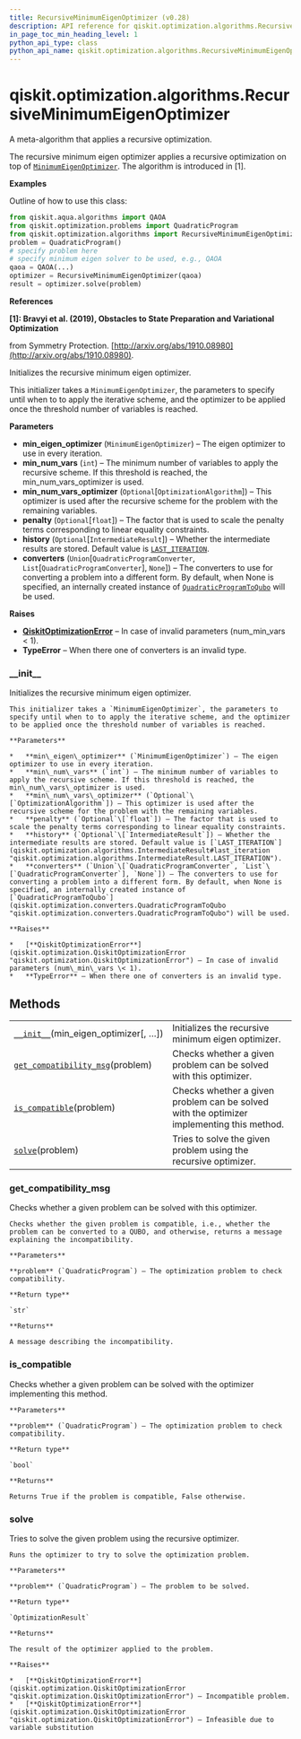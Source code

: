 ```yaml
---
title: RecursiveMinimumEigenOptimizer (v0.28)
description: API reference for qiskit.optimization.algorithms.RecursiveMinimumEigenOptimizer in qiskit v0.28
in_page_toc_min_heading_level: 1
python_api_type: class
python_api_name: qiskit.optimization.algorithms.RecursiveMinimumEigenOptimizer
---
```


<span id="qiskit-optimization-algorithms-recursiveminimumeigenoptimizer" />

# qiskit.optimization.algorithms.RecursiveMinimumEigenOptimizer

<Class id="qiskit.optimization.algorithms.RecursiveMinimumEigenOptimizer" isDedicatedPage={true} github="https://github.com/qiskit-community/qiskit-aqua/tree/stable/0.9/qiskit/optimization/algorithms/recursive_minimum_eigen_optimizer.py" signature="RecursiveMinimumEigenOptimizer(min_eigen_optimizer, min_num_vars=1, min_num_vars_optimizer=None, penalty=None, history=<IntermediateResult.LAST_ITERATION: 1>, converters=None)" modifiers="class">
  A meta-algorithm that applies a recursive optimization.

  The recursive minimum eigen optimizer applies a recursive optimization on top of [`MinimumEigenOptimizer`](qiskit.optimization.algorithms.MinimumEigenOptimizer "qiskit.optimization.algorithms.MinimumEigenOptimizer"). The algorithm is introduced in \[1].

  **Examples**

  Outline of how to use this class:

  ```python
  from qiskit.aqua.algorithms import QAOA
  from qiskit.optimization.problems import QuadraticProgram
  from qiskit.optimization.algorithms import RecursiveMinimumEigenOptimizer
  problem = QuadraticProgram()
  # specify problem here
  # specify minimum eigen solver to be used, e.g., QAOA
  qaoa = QAOA(...)
  optimizer = RecursiveMinimumEigenOptimizer(qaoa)
  result = optimizer.solve(problem)
  ```

  **References**

  **\[1]: Bravyi et al. (2019), Obstacles to State Preparation and Variational Optimization**

  from Symmetry Protection. [http://arxiv.org/abs/1910.08980](http://arxiv.org/abs/1910.08980).

  Initializes the recursive minimum eigen optimizer.

  This initializer takes a `MinimumEigenOptimizer`, the parameters to specify until when to to apply the iterative scheme, and the optimizer to be applied once the threshold number of variables is reached.

  **Parameters**

  *   **min\_eigen\_optimizer** (`MinimumEigenOptimizer`) – The eigen optimizer to use in every iteration.
  *   **min\_num\_vars** (`int`) – The minimum number of variables to apply the recursive scheme. If this threshold is reached, the min\_num\_vars\_optimizer is used.
  *   **min\_num\_vars\_optimizer** (`Optional`\[`OptimizationAlgorithm`]) – This optimizer is used after the recursive scheme for the problem with the remaining variables.
  *   **penalty** (`Optional`\[`float`]) – The factor that is used to scale the penalty terms corresponding to linear equality constraints.
  *   **history** (`Optional`\[`IntermediateResult`]) – Whether the intermediate results are stored. Default value is [`LAST_ITERATION`](qiskit.optimization.algorithms.IntermediateResult#last_iteration "qiskit.optimization.algorithms.IntermediateResult.LAST_ITERATION").
  *   **converters** (`Union`\[`QuadraticProgramConverter`, `List`\[`QuadraticProgramConverter`], `None`]) – The converters to use for converting a problem into a different form. By default, when None is specified, an internally created instance of [`QuadraticProgramToQubo`](qiskit.optimization.converters.QuadraticProgramToQubo "qiskit.optimization.converters.QuadraticProgramToQubo") will be used.

  **Raises**

  *   [**QiskitOptimizationError**](qiskit.optimization.QiskitOptimizationError "qiskit.optimization.QiskitOptimizationError") – In case of invalid parameters (num\_min\_vars \< 1).
  *   **TypeError** – When there one of converters is an invalid type.

  ### \_\_init\_\_

  <Function id="qiskit.optimization.algorithms.RecursiveMinimumEigenOptimizer.__init__" signature="__init__(min_eigen_optimizer, min_num_vars=1, min_num_vars_optimizer=None, penalty=None, history=<IntermediateResult.LAST_ITERATION: 1>, converters=None)">
    Initializes the recursive minimum eigen optimizer.

    This initializer takes a `MinimumEigenOptimizer`, the parameters to specify until when to to apply the iterative scheme, and the optimizer to be applied once the threshold number of variables is reached.

    **Parameters**

    *   **min\_eigen\_optimizer** (`MinimumEigenOptimizer`) – The eigen optimizer to use in every iteration.
    *   **min\_num\_vars** (`int`) – The minimum number of variables to apply the recursive scheme. If this threshold is reached, the min\_num\_vars\_optimizer is used.
    *   **min\_num\_vars\_optimizer** (`Optional`\[`OptimizationAlgorithm`]) – This optimizer is used after the recursive scheme for the problem with the remaining variables.
    *   **penalty** (`Optional`\[`float`]) – The factor that is used to scale the penalty terms corresponding to linear equality constraints.
    *   **history** (`Optional`\[`IntermediateResult`]) – Whether the intermediate results are stored. Default value is [`LAST_ITERATION`](qiskit.optimization.algorithms.IntermediateResult#last_iteration "qiskit.optimization.algorithms.IntermediateResult.LAST_ITERATION").
    *   **converters** (`Union`\[`QuadraticProgramConverter`, `List`\[`QuadraticProgramConverter`], `None`]) – The converters to use for converting a problem into a different form. By default, when None is specified, an internally created instance of [`QuadraticProgramToQubo`](qiskit.optimization.converters.QuadraticProgramToQubo "qiskit.optimization.converters.QuadraticProgramToQubo") will be used.

    **Raises**

    *   [**QiskitOptimizationError**](qiskit.optimization.QiskitOptimizationError "qiskit.optimization.QiskitOptimizationError") – In case of invalid parameters (num\_min\_vars \< 1).
    *   **TypeError** – When there one of converters is an invalid type.
  </Function>

  ## Methods

  |                                                                                                                                                                                                                |                                                                                           |
  | -------------------------------------------------------------------------------------------------------------------------------------------------------------------------------------------------------------- | ----------------------------------------------------------------------------------------- |
  | [`__init__`](#qiskit.optimization.algorithms.RecursiveMinimumEigenOptimizer.__init__ "qiskit.optimization.algorithms.RecursiveMinimumEigenOptimizer.__init__")(min\_eigen\_optimizer\[, …])                    | Initializes the recursive minimum eigen optimizer.                                        |
  | [`get_compatibility_msg`](#qiskit.optimization.algorithms.RecursiveMinimumEigenOptimizer.get_compatibility_msg "qiskit.optimization.algorithms.RecursiveMinimumEigenOptimizer.get_compatibility_msg")(problem) | Checks whether a given problem can be solved with this optimizer.                         |
  | [`is_compatible`](#qiskit.optimization.algorithms.RecursiveMinimumEigenOptimizer.is_compatible "qiskit.optimization.algorithms.RecursiveMinimumEigenOptimizer.is_compatible")(problem)                         | Checks whether a given problem can be solved with the optimizer implementing this method. |
  | [`solve`](#qiskit.optimization.algorithms.RecursiveMinimumEigenOptimizer.solve "qiskit.optimization.algorithms.RecursiveMinimumEigenOptimizer.solve")(problem)                                                 | Tries to solve the given problem using the recursive optimizer.                           |

  ### get\_compatibility\_msg

  <Function id="qiskit.optimization.algorithms.RecursiveMinimumEigenOptimizer.get_compatibility_msg" signature="get_compatibility_msg(problem)">
    Checks whether a given problem can be solved with this optimizer.

    Checks whether the given problem is compatible, i.e., whether the problem can be converted to a QUBO, and otherwise, returns a message explaining the incompatibility.

    **Parameters**

    **problem** (`QuadraticProgram`) – The optimization problem to check compatibility.

    **Return type**

    `str`

    **Returns**

    A message describing the incompatibility.
  </Function>

  ### is\_compatible

  <Function id="qiskit.optimization.algorithms.RecursiveMinimumEigenOptimizer.is_compatible" signature="is_compatible(problem)">
    Checks whether a given problem can be solved with the optimizer implementing this method.

    **Parameters**

    **problem** (`QuadraticProgram`) – The optimization problem to check compatibility.

    **Return type**

    `bool`

    **Returns**

    Returns True if the problem is compatible, False otherwise.
  </Function>

  ### solve

  <Function id="qiskit.optimization.algorithms.RecursiveMinimumEigenOptimizer.solve" signature="solve(problem)">
    Tries to solve the given problem using the recursive optimizer.

    Runs the optimizer to try to solve the optimization problem.

    **Parameters**

    **problem** (`QuadraticProgram`) – The problem to be solved.

    **Return type**

    `OptimizationResult`

    **Returns**

    The result of the optimizer applied to the problem.

    **Raises**

    *   [**QiskitOptimizationError**](qiskit.optimization.QiskitOptimizationError "qiskit.optimization.QiskitOptimizationError") – Incompatible problem.
    *   [**QiskitOptimizationError**](qiskit.optimization.QiskitOptimizationError "qiskit.optimization.QiskitOptimizationError") – Infeasible due to variable substitution
  </Function>
</Class>

